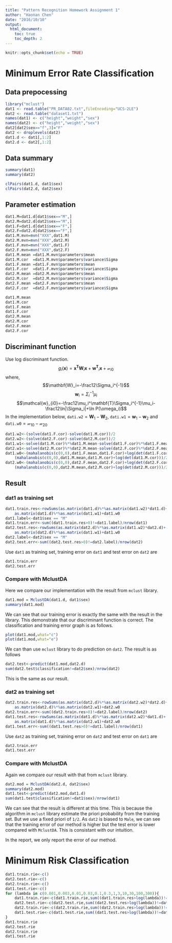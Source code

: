 ```yaml
---
title: "Pattern Recognition Homework Assignment 1"
author: "Haonan Chen"
date: "2016/10/10"
output:
  html_document:
    toc: true
    toc_depth: 2
---
```


```r
knitr::opts_chunk$set(echo = TRUE)
```

# Minimum Error Rate Classification
## Data prepocessing
```r
library("mclust")
dat1 <- read.table("PR_DATA02.txt",fileEncoding="UCS-2LE")
dat2 <- read.table("dataset1.txt")
names(dat1) <- c("height","weight","sex")
names(dat2) <- c("height","weight","sex")
dat2[dat2$sex=="f",3]="F"
dat2 <- droplevels(dat2)
dat1.d <- dat1[,1:2]
dat2.d <- dat2[,1:2]
```

## Data summary
```r
summary(dat1)
summary(dat2)
```
```r
clPairs(dat1.d, dat1$sex)
clPairs(dat2.d, dat2$sex)
```

## Parameter estimation
```r
dat1.M=dat1.d[dat1$sex=="M",]
dat2.M=dat2.d[dat2$sex=="M",]
dat1.F=dat1.d[dat1$sex=="F",]
dat2.F=dat2.d[dat2$sex=="F",]
dat1.M.mvn=mvn("XXX",dat1.M)
dat2.M.mvn=mvn("XXX",dat2.M)
dat1.F.mvn=mvn("XXX",dat1.F)
dat2.F.mvn=mvn("XXX",dat2.F)
dat1.M.mean =dat1.M.mvn$parameters$mean
dat1.M.cor  =dat1.M.mvn$parameters$variance$Sigma
dat1.F.mean =dat1.F.mvn$parameters$mean
dat1.F.cor  =dat1.F.mvn$parameters$variance$Sigma
dat2.M.mean =dat2.M.mvn$parameters$mean
dat2.M.cor  =dat2.M.mvn$parameters$variance$Sigma
dat2.F.mean =dat2.F.mvn$parameters$mean
dat2.F.cor  =dat2.F.mvn$parameters$variance$Sigma
```

```r
dat1.M.mean
dat1.M.cor
dat1.F.mean
dat1.F.cor
dat2.M.mean
dat2.M.cor
dat2.F.mean
dat2.F.cor
```

## Discriminant function
Use log discriminant function.
$$g_i(\mathbf{x})=\mathbf{x^TW}_i\mathbf{x}+\mathbf{w^T}_i\mathbf{x}+\mathcal{w}_{i0}$$
where,
$$\mathbf{W}_i=-\frac12\Sigma_i^{-1}$$
$$\mathbf{w}_i=\Sigma_i^{-1}\mu_i$$
$$\mathcal{w}_{i0}=-\frac12\mu_i^\mathbf{T}\Sigma_i^{-1}\mu_i-\frac12\ln|\Sigma_i|+\ln P(\omega_i)$$
In the implementation below, `dati.w2`$=\mathbf{W}_1-\mathbf{W}_2$, `dati.w1`$=\mathbf{w}_1-\mathbf{w}_2$ and `dati.w0`$=\mathcal{w}_{10}-\mathcal{w}_{20}$
```r
dat1.w2<-(solve(dat1.F.cor)-solve(dat1.M.cor))/2
dat2.w2<-(solve(dat2.F.cor)-solve(dat2.M.cor))/2
dat1.w1<-solve(dat1.M.cor)%*%dat1.M.mean-solve(dat1.F.cor)%*%dat1.F.mean
dat2.w1<-solve(dat2.M.cor)%*%dat2.M.mean-solve(dat2.F.cor)%*%dat2.F.mean
dat1.w0<-(mahalanobis(c(0,0),dat1.F.mean,dat1.F.cor)+log(det(dat1.F.cor)))/2+log(0.5)-
	(mahalanobis(c(0,0),dat1.M.mean,dat1.M.cor)+log(det(dat1.M.cor)))/2-log(0.5)
dat2.w0<-(mahalanobis(c(0,0),dat2.F.mean,dat2.F.cor)+log(det(dat2.F.cor)))/2+log(0.5)-
	(mahalanobis(c(0,0),dat2.M.mean,dat2.M.cor)+log(det(dat2.M.cor)))/2-log(0.5)
```

## Result

### dat1 as training set

```r
dat1.train.res<-rowSums(as.matrix(dat1.d)%*%as.matrix(dat1.w2)*dat1.d)+
	as.matrix(dat1.d)%*%as.matrix(dat1.w1)+dat1.w0
dat1.label<-dat1$sex == "M"
dat1.train.err<-sum((dat1.train.res>0)!=dat1.label)/nrow(dat1)
dat2.test.res<-rowSums(as.matrix(dat2.d)%*%as.matrix(dat1.w2)*dat2.d)+
	as.matrix(dat2.d)%*%as.matrix(dat1.w1)+dat1.w0
dat2.label<-dat2$sex == "M"
dat2.test.err<-sum((dat2.test.res>0)!=dat2.label)/nrow(dat2)
```

Use `dat1` as training set, training error on `dat1` and test error on `dat2` are
```r
dat1.train.err
dat2.test.err
```

### Compare with MclustDA
Here we compare our implementation with the result from `mclust` library.
```r
dat1.mod = MclustDA(dat1.d, dat1$sex)
summary(dat1.mod)
```

We can see that our training error is exactly the same with the result in the library. This demonstrate that our discriminant function is correct. The classification and training error graph is as follows.
```r
plot(dat1.mod,what="c")
plot(dat1.mod,what="e")
```

We can than use `mclust` library to do prediction on `dat2`. The result is as follows
```r
dat2.test<-predict(dat1.mod,dat2.d)
sum(dat2.test$classification!=dat2$sex)/nrow(dat2)
```

This is the same as our result.

### dat2 as training set
```r
dat2.train.res<-rowSums(as.matrix(dat2.d)%*%as.matrix(dat2.w2)*dat2.d)+
	as.matrix(dat2.d)%*%as.matrix(dat2.w1)+dat2.w0
dat2.train.err<-sum((dat2.train.res>0)!=dat2.label)/nrow(dat2)
dat1.test.res<-rowSums(as.matrix(dat1.d)%*%as.matrix(dat2.w2)*dat1.d)+
	as.matrix(dat1.d)%*%as.matrix(dat2.w1)+dat2.w0
dat1.test.err<-sum((dat1.test.res>0)!=dat1.label)/nrow(dat1)
```

Use `dat2` as training set, training error on `dat2` and test error on `dat1` are
```r
dat2.train.err
dat1.test.err
```

### Compare with MclustDA
Again we compare our result with that from `mclust` library.
```r
dat2.mod = MclustDA(dat2.d, dat2$sex)
summary(dat2.mod)
dat1.test<-predict(dat2.mod,dat1.d)
sum(dat1.test$classification!=dat1$sex)/nrow(dat1)
```

We can see that the result is different at this time. This is because the algorithm in `mclust` library estimate the priori probability from the training set. But we use a fixed priori of `1/2`. As `dat2` is biased to `Male`, we can see that the training error of our method is higher but the test error is lower compared with `MclustDA`. This is consistant with our intuition.

In the report, we only report the error of our method.

# Minimum Risk Classification
```r
dat1.train.rie<-c()
dat2.test.rie<-c()
dat2.train.rie<-c()
dat1.test.rie<-c()
for (lambda in c(0.001,0.003,0.01,0.03,0.1,0.3,1,3,10,30,100,300)){
	dat1.train.rie<-c(dat1.train.rie,sum((dat1.train.res>log(lambda))!=dat1.label)/nrow(dat1))
	dat2.test.rie<-c(dat2.test.rie,sum((dat2.test.res>log(lambda))!=dat2.label)/nrow(dat2))
	dat2.train.rie<-c(dat2.train.rie,sum((dat2.train.res>log(lambda))!=dat2.label)/nrow(dat2))
	dat1.test.rie<-c(dat1.test.rie,sum((dat1.test.res>log(lambda))!=dat1.label)/nrow(dat1))
}
dat1.train.rie
dat2.test.rie
dat2.train.rie
dat1.test.rie
```